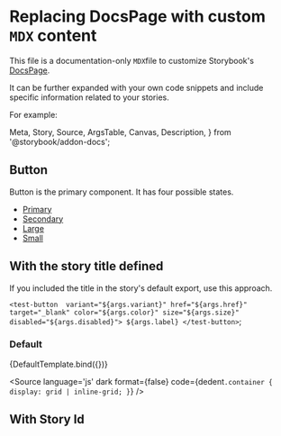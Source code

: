 # Replacing DocsPage with custom `MDX` content
This file is a documentation-only `MDX`file to customize Storybook's [DocsPage](https://storybook.js.org/docs/react/writing-docs/docs-page#replacing-docspage).

It can be further expanded with your own code snippets and include specific information related to your stories.

For example:

  Meta,
  Story,
  Source,
  ArgsTable,
  Canvas,
  Description,
} from '@storybook/addon-docs';


## Button

Button is the primary component. It has four possible states.

- [Primary](#primary)
- [Secondary](#secondary)
- [Large](#large)
- [Small](#small)

 
## With the story title defined

If you included the title in the story's default export, use this approach.

  `<test-button  variant="${args.variant}" href="${args.href}" target="_blank" color="${args.color}" size="${args.size}" disabled="${args.disabled}">
  ${args.label}
  </test-button>`;

### Default

<Canvas withSource="none">
  <Story
    name="Default"
    id="components-button--default"
    args={{
      label: 'Label',
    }}>
    {DefaultTemplate.bind({})}
   </Story>
</Canvas>


<Source
  language='js'
  dark
  format={false}
  code={dedent`
     .container {
       display: grid | inline-grid;
     }
  `}
/>

## With Story Id

<Source id="components-button--default" />


<ArgsTable story="." />